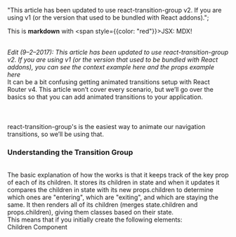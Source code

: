 
  "This article has been updated to use react-transition-group v2. If you are using v1 (or the version that used to be bundled with React addons).";

<PostHeader title={title} subTitle={subTitle} />

This is **markdown** with <span style={{color: "red"}}>JSX</span>: MDX!

<br />
<i>
  Edit (9–2–2017): This article has been updated to use react-transition-group
  v2. If you are using v1 (or the version that used to be bundled with React
  addons), you can see the context example here and the props example here
</i>

<br />
It can be a bit confusing getting animated transitions setup with React Router v4.
This article won’t cover every scenario, but we’ll go over the basics so that you
can add animated transitions to your application.
<br />
<br />

<div style={{ display: "flex", justifyContent: "center", padding: "25px" }}>
  <PostThumbnail title={"test 2"} desc={"this is a test link component to private post"} />
</div>

<br />
<br />
react-transition-group's is the easiest way to animate our navigation
transitions, so we’ll be using that.

<br />

### Understanding the Transition Group

<br />
The basic explanation of how the works is that it keeps track of the key prop of
each of its children. It stores its children in state and when it updates it compares
the children in state with its new props.children to determine which ones are "entering",
which are "exiting", and which are staying the same. It then renders all of its children
(merges state.children and props.children), giving them classes based on their state.

<br />
This means that if you initially create the following elements:

<br />
Children Component
